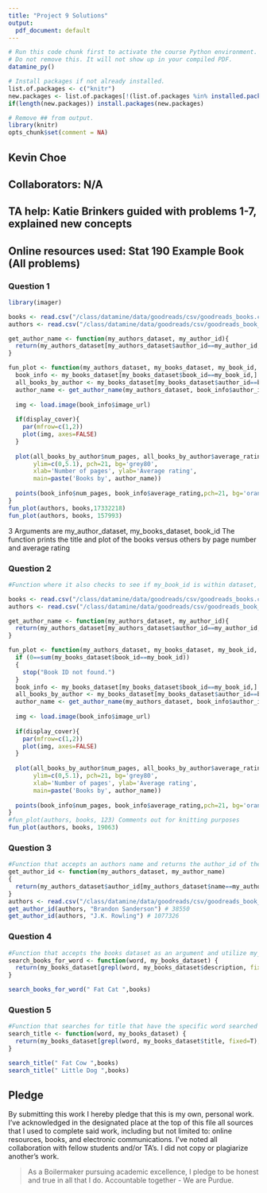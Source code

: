 ```yaml
---
title: "Project 9 Solutions"
output:
  pdf_document: default
---
```


```r
# Run this code chunk first to activate the course Python environment.
# Do not remove this. It will not show up in your compiled PDF.
datamine_py()

# Install packages if not already installed.
list.of.packages <- c("knitr")
new.packages <- list.of.packages[!(list.of.packages %in% installed.packages()[,"Package"])]
if(length(new.packages)) install.packages(new.packages)

# Remove ## from output.
library(knitr)
opts_chunk$set(comment = NA)
```

## Kevin Choe

## Collaborators: N/A
## TA help: Katie Brinkers guided with problems 1-7, explained new concepts
## Online resources used: Stat 190 Example Book (All problems)

### Question 1

```r
library(imager)

books <- read.csv("/class/datamine/data/goodreads/csv/goodreads_books.csv")
authors <- read.csv("/class/datamine/data/goodreads/csv/goodreads_book_authors.csv")

get_author_name <- function(my_authors_dataset, my_author_id){
  return(my_authors_dataset[my_authors_dataset$author_id==my_author_id,'name'])
}

fun_plot <- function(my_authors_dataset, my_books_dataset, my_book_id, display_cover=T) {
  book_info <- my_books_dataset[my_books_dataset$book_id==my_book_id,]
  all_books_by_author <- my_books_dataset[my_books_dataset$author_id==book_info$author_id,]
  author_name <- get_author_name(my_authors_dataset, book_info$author_id)
  
  img <- load.image(book_info$image_url)
  
  if(display_cover){
    par(mfrow=c(1,2))
    plot(img, axes=FALSE)
  }
  
  plot(all_books_by_author$num_pages, all_books_by_author$average_rating, 
       ylim=c(0,5.1), pch=21, bg='grey80',
       xlab='Number of pages', ylab='Average rating', 
       main=paste('Books by', author_name))
  
  points(book_info$num_pages, book_info$average_rating,pch=21, bg='orange', cex=1.5)
}
fun_plot(authors, books,17332218)
fun_plot(authors, books, 157993)
```
3 Arguments are my_author_dataset, my_books_dataset, book_id
The function prints the title and plot of the books versus others by page number and average rating

### Question 2

```r
#Function where it also checks to see if my_book_id is within dataset, and prints "Book ID not found." if it does not exist, exiting the function

books <- read.csv("/class/datamine/data/goodreads/csv/goodreads_books.csv")
authors <- read.csv("/class/datamine/data/goodreads/csv/goodreads_book_authors.csv")

get_author_name <- function(my_authors_dataset, my_author_id){
  return(my_authors_dataset[my_authors_dataset$author_id==my_author_id,'name'])
}

fun_plot <- function(my_authors_dataset, my_books_dataset, my_book_id, display_cover=T) {
  if (0==sum(my_books_dataset$book_id==my_book_id))
  {
    stop("Book ID not found.")
  }
  book_info <- my_books_dataset[my_books_dataset$book_id==my_book_id,]
  all_books_by_author <- my_books_dataset[my_books_dataset$author_id==book_info$author_id,]
  author_name <- get_author_name(my_authors_dataset, book_info$author_id)
  
  img <- load.image(book_info$image_url)
  
  if(display_cover){
    par(mfrow=c(1,2))
    plot(img, axes=FALSE)
  }
  
  plot(all_books_by_author$num_pages, all_books_by_author$average_rating, 
       ylim=c(0,5.1), pch=21, bg='grey80',
       xlab='Number of pages', ylab='Average rating', 
       main=paste('Books by', author_name))
  
  points(book_info$num_pages, book_info$average_rating,pch=21, bg='orange', cex=1.5)
}
#fun_plot(authors, books, 123) Comments out for knitting purposes
fun_plot(authors, books, 19063)
```

### Question 3

```r
#Function that accepts an authors name and returns the author_id of the author
get_author_id <- function(my_authors_dataset, my_author_name)
{
  return(my_authors_dataset$author_id[my_authors_dataset$name==my_author_name])
}
authors <- read.csv("/class/datamine/data/goodreads/csv/goodreads_book_authors.csv")
get_author_id(authors, "Brandon Sanderson") # 38550
get_author_id(authors, "J.K. Rowling") # 1077326
```


### Question 4

```r
#Function that accepts the books dataset as an argument and utilize my_books_dataset within the function
search_books_for_word <- function(word, my_books_dataset) {
  return(my_books_dataset[grepl(word, my_books_dataset$description, fixed=T),]$title)
}

search_books_for_word(" Fat Cat ",books)
```

### Question 5

```r
#Function that searches for title that have the specific word searched
search_title <- function(word, my_books_dataset) {
  return(my_books_dataset[grepl(word, my_books_dataset$title, fixed=T),]$title)
}

search_title(" Fat Cow ",books)
search_title(" Little Dog ",books)
```

## Pledge

By submitting this work I hereby pledge that this is my own, personal work. I've acknowledged in the designated place at the top of this file all sources that I used to complete said work, including but not limited to: online resources, books, and electronic communications. I've noted all collaboration with fellow students and/or TA's. I did not copy or plagiarize another's work.

> As a Boilermaker pursuing academic excellence, I pledge to be honest and true in all that I do. Accountable together - We are Purdue.
